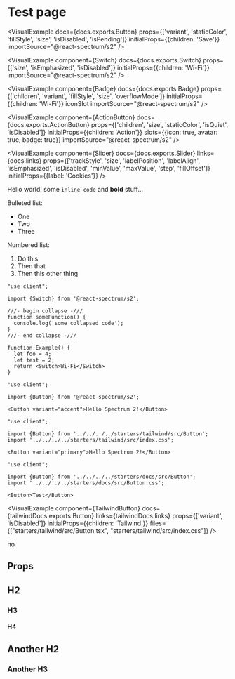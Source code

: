 


# Test page

<VisualExample
  docs={docs.exports.Button}
  props={['variant', 'staticColor', 'fillStyle', 'size', 'isDisabled', 'isPending']}
  initialProps={{children: 'Save'}}
  importSource="@react-spectrum/s2" />

<VisualExample
  component={Switch}
  docs={docs.exports.Switch}
  props={['size', 'isEmphasized', 'isDisabled']}
  initialProps={{children: 'Wi-Fi'}}
  importSource="@react-spectrum/s2" />

<VisualExample
  component={Badge}
  docs={docs.exports.Badge}
  props={['children', 'variant', 'fillStyle', 'size', 'overflowMode']}
  initialProps={{children: 'Wi-Fi'}}
  iconSlot
  importSource="@react-spectrum/s2" />

<VisualExample
  component={ActionButton}
  docs={docs.exports.ActionButton}
  props={['children', 'size', 'staticColor', 'isQuiet', 'isDisabled']}
  initialProps={{children: 'Action'}}
  slots={{icon: true, avatar: true, badge: true}}
  importSource="@react-spectrum/s2" />

<VisualExample
  component={Slider}
  docs={docs.exports.Slider}
  links={docs.links}
  props={['trackStyle', 'size', 'labelPosition', 'labelAlign', 'isEmphasized', 'isDisabled', 'minValue', 'maxValue', 'step', 'fillOffset']}
  initialProps={{label: 'Cookies'}} />

Hello world! some `inline code` and **bold** stuff...

Bulleted list:

* One
* Two
* Three

Numbered list:

1. Do this
2. Then that
3. Then this other thing

```tsx render
"use client";

import {Switch} from '@react-spectrum/s2';

///- begin collapse -///
function someFunction() {
  console.log('some collapsed code');
}
///- end collapse -///

function Example() {
  let foo = 4;
  let test = 2;
  return <Switch>Wi-Fi</Switch>
}
```

```tsx render
"use client";

import {Button} from '@react-spectrum/s2';

<Button variant="accent">Hello Spectrum 2!</Button>
```

```tsx render files={["starters/tailwind/src/Button.tsx", "starters/tailwind/src/index.css"]}
"use client";

import {Button} from '../../../../starters/tailwind/src/Button';
import '../../../../starters/tailwind/src/index.css';

<Button variant="primary">Hello Spectrum 2!</Button>
```

```tsx render files={["starters/docs/src/Button.tsx", "starters/docs/src/Button.css", "starters/docs/src/theme.css"]}
"use client";

import {Button} from '../../../../starters/docs/src/Button';
import '../../../../starters/docs/src/Button.css';

<Button>Test</Button>
```

<VisualExample
  component={TailwindButton}
  docs={tailwindDocs.exports.Button}
  links={tailwindDocs.links}
  props={['variant', 'isDisabled']}
  initialProps={{children: 'Tailwind'}}
  files={["starters/tailwind/src/Button.tsx", "starters/tailwind/src/index.css"]} />

ho

## Props

<PropTable component={docs.exports.Button} links={docs.links} />

## H2

### H3

#### H4

## Another H2

### Another H3
